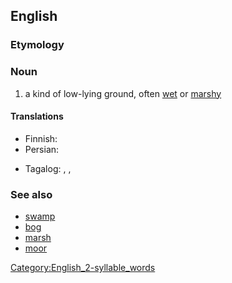 {{also|Fenland}}
==English==

===Etymology===
{{compound|en|fen|land}}

===Noun===
{{en-noun|~}}

# a kind of low-lying ground, often [[wet]] or [[marshy]]

====Translations====
{{trans-top|low-lying, wet, marshy ground}}
* Finnish: {{t+|fi|suo}}
* Persian: {{t|fa|لشابزار|tr=lešâbzâr}}
{{trans-mid}}
* Tagalog: {{t|tl|katunlakan}}, {{t|tl|katanlakan}}, {{t|tl|katarlakan}}
{{trans-bottom}}

===See also===
* [[swamp]]
* [[bog]]
* [[marsh]]
* [[moor]]
[[Category:English_2-syllable_words]]